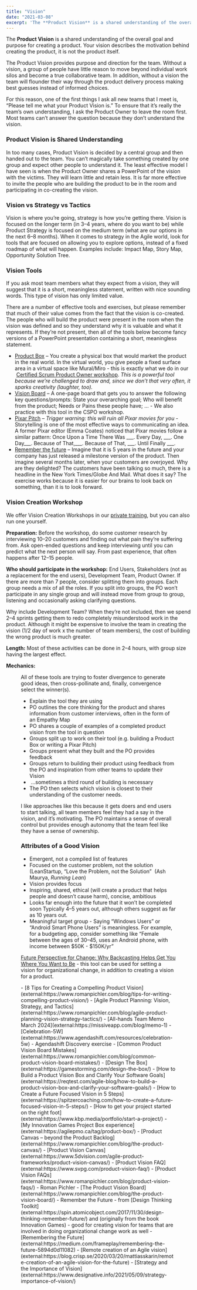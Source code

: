 ```yaml
---
title: "Vision"
date: "2021-03-08"
excerpt: 'The **Product Vision** is a shared understanding of the overall goal and purpose for'
---
```




The **Product Vision** is a shared understanding of the overall goal and purpose for creating a product. Your vision describes the motivation behind creating the product, it is not the product itself.

The Product Vision provides purpose and direction for the team. Without a vision, a group of people have little reason to move beyond individual work silos and become a true collaborative team. In addition, without a vision the team will flounder their way through the product delivery process making best guesses instead of informed choices.

For this reason, one of the first things I ask all new teams that I meet is, “Please tell me what your Product Vision is.” To ensure that it’s really the team’s own understanding, I ask the Product Owner to leave the room first. Most teams can’t answer the question because they don’t understand the vision.

### Product Vision is Shared Understanding

In too many cases, Product Vision is decided by a central group and then handed out to the team. You can’t magically take something created by one group and expect other people to understand it. The least effective model I have seen is when the Product Owner shares a PowerPoint of the vision with the victims. They will learn little and retain less. It is far more effective to invite the people who are building the product to be in the room and participating in co-creating the vision.

### Vision vs Strategy vs Tactics

Vision is where you’re going, strategy is how you’re getting there. Vision is focused on the longer term (in 3–4 years, where do you want to be) while Product Strategy is focused on the medium term (what are our options in the next 6–8 months). When it comes to strategy in the Agile world, look for tools that are focused on allowing you to explore options, instead of a fixed roadmap of what will happen. Examples include: Impact Map, Story Map, Opportunity Solution Tree.

### Vision Tools

If you ask most team members what they expect from a vision, they will suggest that it is a short, meaningless statement, written with nice sounding words. This type of vision has only limited value.

There are a number of effective tools and exercises, but please remember that much of their value comes from the fact that the vision is co-created. The people who will build the product were present in the room when the vision was defined and so they understand why it is valuable and what it represents. If they’re not present, then all of the tools below become fancy versions of a PowerPoint presentation containing a short, meaningless statement.

- [Product Box](external:https://reqtest.com/en/knowledgebase/how-to-build-a-product-vision-box-and-clarify-your-software-goals/) – You create a physical box that would market the product in the real world. In the virtual world, you give people a fixed surface area in a virtual space like Mural/Miro - this is exactly what we do in our  [Certified Scrum Product Owner workshop](/certified-scrum-product-owner-cspo-training). _This is a powerful tool because we’re challenged to draw and, since we don’t that very often, it sparks creativity (laughter, too)._
- [Vision Board](external:https://www.romanpichler.com/blog/the-product-vision-board/) – A one-page board that gets you to answer the following key questions/prompts: State your overarching goal; Who will benefit from the product; Needs or Pains these people have; … - We also practice with this tool in the CSPO workshop.
- [Pixar Pitch](external:https://prettyagile.com/2014/06/pitching-pixar-pitch/) – _Trigger warning: this will ruin all Pixar movies for you_ - Storytelling is one of the most effective ways to communicating an idea. A former Pixar editor (Emma Coates) noticed that Pixar movies follow a similar pattern: Once Upon a Time There Was \_\_\_. Every Day, \_\_\_. One Day\_\_\_. Because of That,\_\_\_. Because of That, \_\_\_. Until Finally \_\_\_.
- [Remember the future](external:https://spin.atomicobject.com/2017/11/30/design-thinking-remember-future/) – Imagine that it is 5 years in the future and your company has just released a milestone version of the product. Then imagine several months later, when your customers are overjoyed. Why are they delighted? The customers have been talking so much, there is a headline in the New York Times/Globe And Mail. What does it say? The exercise works because it is easier for our brains to look back on something, than it is to look forward.

### Vision Creation Workshop

We offer Vision Creation Workshops in our [private training](/private-scrum-agile-training), but you can also run one yourself.

**Preparation:** Before the workshop, do some customer research by interviewing 10–20 customers and finding out what pain they’re suffering from. Ask open-ended questions and keep interviewing until you can predict what the next person will say. From past experience, that often happens after 12–15 people.

**Who should participate in the workshop:** End Users, Stakeholders (not as a replacement for the end users), Development Team, Product Owner. If there are more than 7 people, consider splitting them into groups. Each group needs a mix of all the roles. If you split into groups, the PO won’t participate in any single group and will instead move from group to group, listening and occasionally asking clarifying questions.

Why include Development Team? When they’re not included, then we spend 2–4 sprints getting them to redo completely misunderstood work in the product. Although it might be expensive to involve the team in creating the vision (1/2 day of work x the number of team members), the cost of building the wrong product is much greater.

**Length:** Most of these activities can be done in 2–4 hours, with group size having the largest effect.

**Mechanics:**

<Figure
  src={KanerDiagramOfParticipationDivergentThinking1024x557}
  alt="Kaner Diagram of Participation - Divergent Thinking - Groan Zone"
  caption="Kaner Diagram of Participation - Divergent Thinking - Groan Zone"
/>


All of these tools are trying to foster divergence to generate good ideas, then cross-pollinate and, finally, convergence select the winner(s).

- Explain the tool they are using
- PO outlines the core thinking for the product and shares information from customer interviews, often in the form of an Empathy Map
- PO shares a couple of examples of a completed product vision from the tool in question
- Groups split up to work on their tool (e.g. building a Product Box or writing a Pixar Pitch)
- Groups present what they built and the PO provides feedback
- Groups return to building their product using feedback from the PO and inspiration from other teams to update their Vision
-  …sometimes a third round of building is necessary
- The PO then selects which vision is closest to their understanding of the customer needs.

I like approaches like this because it gets doers and end users to start talking, all team members feel they had a say in the vision, and it’s motivating. The PO maintains a sense of overall control but provides enough autonomy that the team feel like they have a sense of ownership.

### Attributes of a Good Vision

- Emergent, not a compiled list of features
- Focused on the customer problem, not the solution (LeanStartup, “Love the Problem, not the Solution”  (Ash Maurya, _Running Lean_)
- Vision provides focus
- Inspiring, shared, ethical (will create a product that helps people and doesn’t cause harm), concise, ambitious
- Looks far enough into the future that it won’t be completed soon Typically 4–5 years out, although others suggest as far as 10 years out.
- Meaningful target group - Saying “Windows Users” or “Android Smart Phone Users” is meaningless. For example, for a budgeting app, consider something like “Female between the ages of 30–45, uses an Android phone, with income between $50K - $150K/yr”

[Future Perspective for Change: Why Backcasting Helps Get You Where You Want to Be](blog/future-perspective-for-organizational-change) - this tool can be used for setting a vision for organizational change, in addition to creating a vision for a product.

<HighlightBox heading="Resource Links" variant="resourceLinks">
- [8 Tips for Creating a Compelling Product Vision](external:https://www.romanpichler.com/blog/tips-for-writing-compelling-product-vision/)
- [Agile Product Planning: Vision, Strategy, and Tactics](external:https://www.romanpichler.com/blog/agile-product-planning-vision-strategy-tactics/)
- [All-hands Team Memo March 2024](external:https://missiveapp.com/blog/memo-1)
- [Celebration-5W](external:https://www.agendashift.com/resources/celebration-5w) - Agendashift Discovery exercise
- [Common Product Vision Board Mistakes](external:https://www.romanpichler.com/blog/common-product-vision-board-mistakes/)
- [Design The Box](external:https://gamestorming.com/design-the-box/)
- [How to Build a Product Vision Box and Clarify Your Software Goals](external:https://reqtest.com/agile-blog/how-to-build-a-product-vision-box-and-clarify-your-software-goals/)
- [How to Create a Future Focused Vision in 5 Steps](external:https://spitzercoaching.com/how-to-create-a-future-focused-vision-in-5-steps/)
- [How to get your project started on the right foot](external:https://www.kbp.media/portfolio/start-a-project/)
- [My Innovation Games Project Box experience](external:https://agilepmo.ca/tag/product-box/)
- [Product Canvas – beyond the Product Backlog](external:https://www.romanpichler.com/blog/the-product-canvas/)
- [Product Vision Canvas](external:https://www.5dvision.com/agile-product-frameworks/product-vision-canvas/)
- [Product Vision FAQ](external:https://www.svpg.com/product-vision-faq/)
- [Product Vision FAQs](external:https://www.romanpichler.com/blog/product-vision-faqs/) - Roman Pichler
- [The Product Vision Board](external:https://www.romanpichler.com/blog/the-product-vision-board/)
- Remember the Future - from [Design Thinking Toolkit](external:https://spin.atomicobject.com/2017/11/30/design-thinking-remember-future/) and (originally from the book Innovation Games) - good for creating vision for teams that are involved in doing organizational change work as well
- [Remembering the Future](external:https://medium.com/frameplay/remembering-the-future-5894d0d11082)
- [Remote creation of an Agile vision](external:https://blog.crisp.se/2020/03/20/mattiasskarin/remote-creation-of-an-agile-vision-for-the-future)
- [Strategy and the Importance of Vision](external:https://www.designative.info/2021/05/09/strategy-importance-of-vision/)
</HighlightBox>
